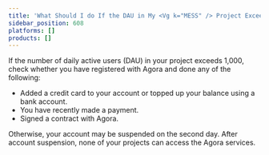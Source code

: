 ```yaml
---
title: 'What Should I do If the DAU in My <Vg k="MESS" /> Project Exceeds 1000?'
sidebar_position: 608
platforms: []
products: []
---
```



If the number of daily active users (DAU) in your <Vg k="MESS" /> project exceeds 1,000, check whether you have registered with Agora and done any of the following:

- Added a credit card to your account or topped up your balance using a bank account.
- You have recently made a payment.
- Signed a contract with Agora.

Otherwise, your account may be suspended on the second day. After account suspension, none of your projects can access the Agora services.
